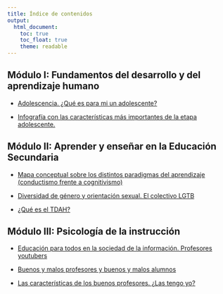 ```yaml
---
title: Índice de contenidos
output:
  html_document: 
    toc: true
    toc_float: true
    theme: readable
---
```


## Módulo I: Fundamentos del desarrollo y del aprendizaje humano

+ [Adolescencia. ¿Qué es para mi un adolescente?](adolescencia.html)

+ [Infografía con las características más importantes de la etapa adolescente.](infografia_adolescencia.png)

## Módulo II: Aprender y enseñar en la Educación Secundaria

+ [Mapa conceptual sobre los distintos paradigmas del aprendizaje (conductismo frente a cognitivismo)](mapaconceptual.html)

+ [Diversidad de género y orientación sexual. El colectivo LGTB](lgtb.html)

+ [¿Qué es el TDAH?](tdah.html)

## Módulo III: Psicología de la instrucción

+ [Educación para todos en la sociedad de la información. Profesores youtubers](youtubers.html)

+ [Buenos y malos profesores y buenos y malos alumnos](profesalumnos.html)

+ [Las características de los buenos profesores. ¿Las tengo yo?](buenprofesor.html)
